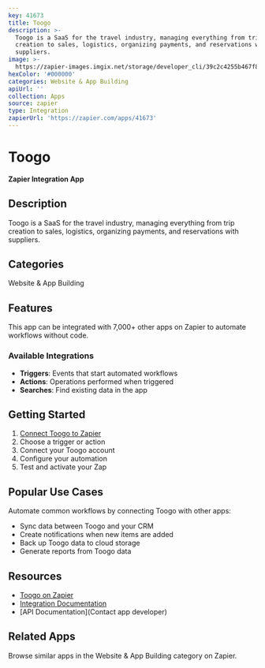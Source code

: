 ```yaml
---
key: 41673
title: Toogo
description: >-
  Toogo is a SaaS for the travel industry, managing everything from trip
  creation to sales, logistics, organizing payments, and reservations with
  suppliers.
image: >-
  https://zapier-images.imgix.net/storage/developer_cli/39c2c4255b467f87244e1b1695d91b4b.png?auto=format%2Ccompress&ixlib=python-3.0.0&q=50
hexColor: '#000000'
categories: Website & App Building
apiUrl: ''
collection: Apps
source: zapier
type: Integration
zapierUrl: 'https://zapier.com/apps/41673'
---
```

# Toogo

**Zapier Integration App**

## Description

Toogo is a SaaS for the travel industry, managing everything from trip creation to sales, logistics, organizing payments, and reservations with suppliers.

## Categories

Website & App Building

## Features

This app can be integrated with 7,000+ other apps on Zapier to automate workflows without code.

### Available Integrations

- **Triggers**: Events that start automated workflows
- **Actions**: Operations performed when triggered
- **Searches**: Find existing data in the app

## Getting Started

1. [Connect Toogo to Zapier](https://zapier.com/apps/41673)
2. Choose a trigger or action
3. Connect your Toogo account
4. Configure your automation
5. Test and activate your Zap

## Popular Use Cases

Automate common workflows by connecting Toogo with other apps:

- Sync data between Toogo and your CRM
- Create notifications when new items are added
- Back up Toogo data to cloud storage
- Generate reports from Toogo data

## Resources

- [Toogo on Zapier](https://zapier.com/apps/41673)
- [Integration Documentation](https://zapier.com/apps/41673/integrations)
- [API Documentation](Contact app developer)

## Related Apps

Browse similar apps in the Website & App Building category on Zapier.
